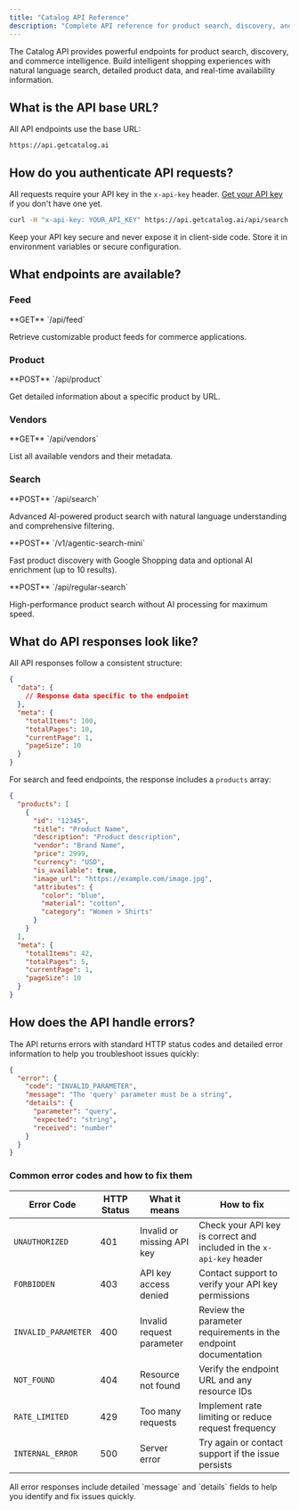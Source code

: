 ```yaml
---
title: "Catalog API Reference"
description: "Complete API reference for product search, discovery, and commerce intelligence endpoints. Includes authentication, request/response formats, and error handling."
---
```


The Catalog API provides powerful endpoints for product search, discovery, and commerce intelligence. Build intelligent shopping experiences with natural language search, detailed product data, and real-time availability information.

## What is the API base URL?

All API endpoints use the base URL:
```
https://api.getcatalog.ai
```

## How do you authenticate API requests?

All requests require your API key in the `x-api-key` header. [Get your API key](mailto:founders@getcatalog.ai) if you don't have one yet.

```bash
curl -H "x-api-key: YOUR_API_KEY" https://api.getcatalog.ai/api/search
```

<Note>
Keep your API key secure and never expose it in client-side code. Store it in environment variables or secure configuration.
</Note>

## What endpoints are available?

### Feed

<Card title="Get Feed" icon="rss" href="/api-reference/endpoints/feed/get-feed">
  **GET** `/api/feed`
  
  Retrieve customizable product feeds for commerce applications.
</Card>

### Product

<Card title="Get Product by URL" icon="box" href="/api-reference/endpoints/products/get-product">
  **POST** `/api/product`
  
  Get detailed information about a specific product by URL.
</Card>

### Vendors

<Card title="List Vendors" icon="store" href="/api-reference/endpoints/vendors/list-vendors">
  **GET** `/api/vendors`
  
  List all available vendors and their metadata.
</Card>

### Search

<Card title="Agentic Search" icon="magnifying-glass" href="/api-reference/endpoints/search/agentic-search">
  **POST** `/api/search`
  
  Advanced AI-powered product search with natural language understanding and comprehensive filtering.
</Card>

<Card title="Agentic Search Mini" icon="zap" href="/api-reference/endpoints/search/agentic-search-mini">
  **POST** `/v1/agentic-search-mini`
  
  Fast product discovery with Google Shopping data and optional AI enrichment (up to 10 results).
</Card>

<Card title="Regular Search" icon="search" href="/api-reference/endpoints/search/regular-search">
  **POST** `/api/regular-search`
  
  High-performance product search without AI processing for maximum speed.
</Card>

## What do API responses look like?

All API responses follow a consistent structure:

```json
{
  "data": {
    // Response data specific to the endpoint
  },
  "meta": {
    "totalItems": 100,
    "totalPages": 10,
    "currentPage": 1,
    "pageSize": 10
  }
}
```

For search and feed endpoints, the response includes a `products` array:

```json
{
  "products": [
    {
      "id": "12345",
      "title": "Product Name",
      "description": "Product description",
      "vendor": "Brand Name",
      "price": 2999,
      "currency": "USD",
      "is_available": true,
      "image_url": "https://example.com/image.jpg",
      "attributes": {
        "color": "blue",
        "material": "cotton",
        "category": "Women > Shirts"
      }
    }
  ],
  "meta": {
    "totalItems": 42,
    "totalPages": 5,
    "currentPage": 1,
    "pageSize": 10
  }
}
```

## How does the API handle errors?

The API returns errors with standard HTTP status codes and detailed error information to help you troubleshoot issues quickly:

```json
{
  "error": {
    "code": "INVALID_PARAMETER",
    "message": "The 'query' parameter must be a string",
    "details": {
      "parameter": "query",
      "expected": "string",
      "received": "number"
    }
  }
}
```

### Common error codes and how to fix them

| Error Code | HTTP Status | What it means | How to fix |
| --- | --- | --- | --- |
| `UNAUTHORIZED` | 401 | Invalid or missing API key | Check your API key is correct and included in the `x-api-key` header |
| `FORBIDDEN` | 403 | API key access denied | Contact support to verify your API key permissions |
| `INVALID_PARAMETER` | 400 | Invalid request parameter | Review the parameter requirements in the endpoint documentation |
| `NOT_FOUND` | 404 | Resource not found | Verify the endpoint URL and any resource IDs |
| `RATE_LIMITED` | 429 | Too many requests | Implement rate limiting or reduce request frequency |
| `INTERNAL_ERROR` | 500 | Server error | Try again or contact support if the issue persists |

<Tip>
All error responses include detailed `message` and `details` fields to help you identify and fix issues quickly.
</Tip>

